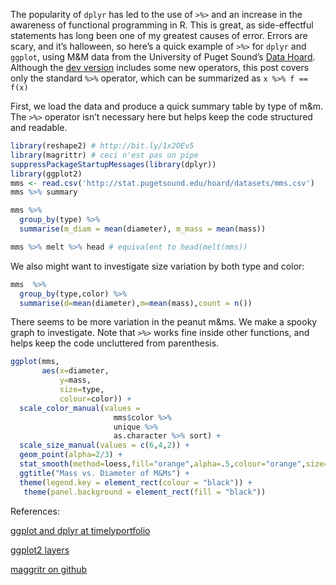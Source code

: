 The popularity of `dplyr` has led to the use of `>%>` and an increase in the awareness of functional programming in R. This is great, as side-effectful statements has long been one of my greatest causes of error. Errors are scary, and it's halloween, so here's a quick example of `>%>` for `dplyr` and `ggplot`, using M&M data from the University of Puget Sound's [Data Hoard](http://stat.pugetsound.edu/hoard/datasets.aspx). Although the  [dev version](https://github.com/smbache/magrittr)  includes some new operators, this post covers only the standard `%>%` operator, which can be summarized as ` x %>% f == f(x)`


First, we load the data and produce a quick summary table by type of m&m. The `>%>` operator isn't necessary here but helps keep the code structured and readable. 

```r
library(reshape2) # http://bit.ly/1x2OEv5
library(magrittr) # ceci n'est pas un pipe
suppressPackageStartupMessages(library(dplyr))
library(ggplot2)
mms <- read.csv('http://stat.pugetsound.edu/hoard/datasets/mms.csv')
mms %>% summary

mms %>% 
  group_by(type) %>% 
  summarise(m_diam = mean(diameter), m_mass = mean(mass))

mms %>% melt %>% head # equivalent to head(melt(mms)) 
```

We also might want to investigate size variation by both type and color: 

```r
mms  %>%  
  group_by(type,color) %>% 
  summarise(d=mean(diameter),m=mean(mass),count = n())
```

There seems to be more variation in the peanut m&ms. We make a spooky graph to investigate. 
Note that `>%>` works fine inside other functions, and helps keep the code uncluttered from parenthesis.


```r
ggplot(mms,
       aes(x=diameter,
           y=mass,
           size=type,
           colour=color)) +  
  scale_color_manual(values = 
                       mms$color %>% 
                       unique %>% 
                       as.character %>% sort) +
  scale_size_manual(values = c(6,4,2)) + 
  geom_point(alpha=2/3) + 
  stat_smooth(method=loess,fill="orange",alpha=.5,colour="orange",size=1,aes(group=type)) + 
  ggtitle("Mass vs. Diameter of M&Ms") + 
  theme(legend.key = element_rect(colour = "black")) +
   theme(panel.background = element_rect(fill = "black"))


```



References: 

[ggplot and dplyr at timelyportfolio](http://timelyportfolio.blogspot.com/2014/07/alternate-price-plots-ggplot2-magrittr.html)

[ggplot2 layers](http://rstudio-pubs-static.s3.amazonaws.com/3355_d3f08cb2f71f44f2bbec8b52f0e5b5e7.html)

[maggritr on github](https://github.com/smbache/magrittr)  
  
  